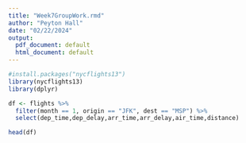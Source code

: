 ```yaml
---
title: "Week7GroupWork.rmd"
author: "Peyton Hall"
date: "02/22/2024"
output:
  pdf_document: default
  html_document: default
---
```


```r
#install.packages("nycflights13")
library(nycflights13)
library(dplyr)

df <- flights %>%
  filter(month == 1, origin == "JFK", dest == "MSP") %>%
  select(dep_time,dep_delay,arr_time,arr_delay,air_time,distance)

head(df)

```

